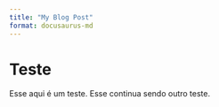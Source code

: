 ```yaml
---
title: "My Blog Post"
format: docusaurus-md
---
```


# Teste

Esse aqui é um teste. Esse continua sendo outro teste.
